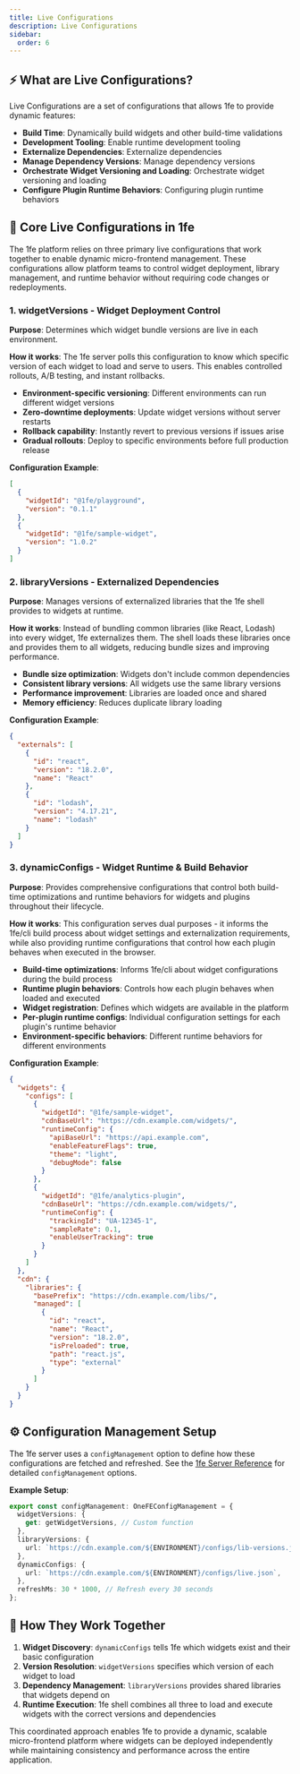 ```yaml
---
title: Live Configurations
description: Live Configurations
sidebar:
  order: 6
---
```



## ⚡ What are Live Configurations?

Live Configurations are a set of configurations that allows 1fe to provide dynamic features:

<div class="prose">

- **Build Time**: Dynamically build widgets and other build-time validations
- **Development Tooling**: Enable runtime development tooling
- **Externalize Dependencies**: Externalize dependencies
- **Manage Dependency Versions**: Manage dependency versions
- **Orchestrate Widget Versioning and Loading**: Orchestrate widget versioning and loading
- **Configure Plugin Runtime Behaviors**: Configuring plugin runtime behaviors

</div>

## 🔧 Core Live Configurations in 1fe

The 1fe platform relies on three primary live configurations that work together to enable dynamic micro-frontend management. These configurations allow platform teams to control widget deployment, library management, and runtime behavior without requiring code changes or redeployments.

### 1. **widgetVersions** - Widget Deployment Control

**Purpose**: Determines which widget bundle versions are live in each environment.

**How it works**: The 1fe server polls this configuration to know which specific version of each widget to load and serve to users. This enables controlled rollouts, A/B testing, and instant rollbacks.

<div class="prose">

- **Environment-specific versioning**: Different environments can run different widget versions
- **Zero-downtime deployments**: Update widget versions without server restarts
- **Rollback capability**: Instantly revert to previous versions if issues arise
- **Gradual rollouts**: Deploy to specific environments before full production release

</div>

**Configuration Example**:

```json
[
  {
    "widgetId": "@1fe/playground",
    "version": "0.1.1"
  },
  {
    "widgetId": "@1fe/sample-widget",
    "version": "1.0.2"
  }
]
```

### 2. **libraryVersions** - Externalized Dependencies

**Purpose**: Manages versions of externalized libraries that the 1fe shell provides to widgets at runtime.

**How it works**: Instead of bundling common libraries (like React, Lodash) into every widget, 1fe externalizes them. The shell loads these libraries once and provides them to all widgets, reducing bundle sizes and improving performance.

<div class="prose">

- **Bundle size optimization**: Widgets don't include common dependencies
- **Consistent library versions**: All widgets use the same library versions
- **Performance improvement**: Libraries are loaded once and shared
- **Memory efficiency**: Reduces duplicate library loading

</div>

**Configuration Example**:

```json
{
  "externals": [
    {
      "id": "react",
      "version": "18.2.0",
      "name": "React"
    },
    {
      "id": "lodash",
      "version": "4.17.21",
      "name": "lodash"
    }
  ]
}
```

### 3. **dynamicConfigs** - Widget Runtime & Build Behavior

**Purpose**: Provides comprehensive configurations that control both build-time optimizations and runtime behaviors for widgets and plugins throughout their lifecycle.

**How it works**: This configuration serves dual purposes - it informs the 1fe/cli build process about widget settings and externalization requirements, while also providing runtime configurations that control how each plugin behaves when executed in the browser.

<div class="prose">

- **Build-time optimizations**: Informs 1fe/cli about widget configurations during the build process
- **Runtime plugin behaviors**: Controls how each plugin behaves when loaded and executed
- **Widget registration**: Defines which widgets are available in the platform
- **Per-plugin runtime configs**: Individual configuration settings for each plugin's runtime behavior
- **Environment-specific behaviors**: Different runtime behaviors for different environments

</div>

**Configuration Example**:

```json
{
  "widgets": {
    "configs": [
      {
        "widgetId": "@1fe/sample-widget",
        "cdnBaseUrl": "https://cdn.example.com/widgets/",
        "runtimeConfig": {
          "apiBaseUrl": "https://api.example.com",
          "enableFeatureFlags": true,
          "theme": "light",
          "debugMode": false
        }
      },
      {
        "widgetId": "@1fe/analytics-plugin",
        "cdnBaseUrl": "https://cdn.example.com/widgets/",
        "runtimeConfig": {
          "trackingId": "UA-12345-1",
          "sampleRate": 0.1,
          "enableUserTracking": true
        }
      }
    ]
  },
  "cdn": {
    "libraries": {
      "basePrefix": "https://cdn.example.com/libs/",
      "managed": [
        {
          "id": "react",
          "name": "React",
          "version": "18.2.0",
          "isPreloaded": true,
          "path": "react.js",
          "type": "external"
        }
      ]
    }
  }
}
```

## ⚙️ Configuration Management Setup

The 1fe server uses a `configManagement` option to define how these configurations are fetched and refreshed. See the [1fe Server Reference](/reference/1fe-server-reference/) for detailed `configManagement` options.

**Example Setup**:

```typescript
export const configManagement: OneFEConfigManagement = {
  widgetVersions: {
    get: getWidgetVersions, // Custom function
  },
  libraryVersions: {
    url: `https://cdn.example.com/${ENVIRONMENT}/configs/lib-versions.json`,
  },
  dynamicConfigs: {
    url: `https://cdn.example.com/${ENVIRONMENT}/configs/live.json`,
  },
  refreshMs: 30 * 1000, // Refresh every 30 seconds
};
```

## 🔄 How They Work Together

<div class="prose">

1. **Widget Discovery**: `dynamicConfigs` tells 1fe which widgets exist and their basic configuration
2. **Version Resolution**: `widgetVersions` specifies which version of each widget to load
3. **Dependency Management**: `libraryVersions` provides shared libraries that widgets depend on
4. **Runtime Execution**: 1fe shell combines all three to load and execute widgets with the correct versions and dependencies

</div>

This coordinated approach enables 1fe to provide a dynamic, scalable micro-frontend platform where widgets can be deployed independently while maintaining consistency and performance across the entire application.
